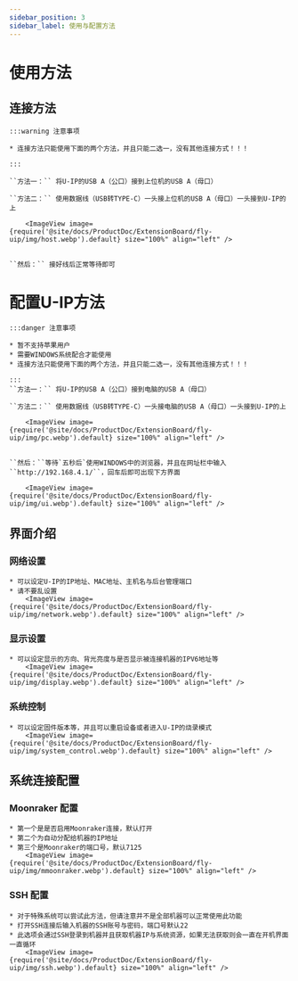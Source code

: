 ```yaml
---
sidebar_position: 3
sidebar_label: 使用与配置方法
---
```


# 使用方法

## 连接方法
    :::warning 注意事项

    * 连接方法只能使用下面的两个方法，并且只能二选一，没有其他连接方式！！！

    :::

    ``方法一：`` 将U-IP的USB A（公口）接到上位机的USB A（母口）
    
    ``方法二：`` 使用数据线（USB转TYPE-C）一头接上位机的USB A（母口）一头接到U-IP的上

        <ImageView image={require('@site/docs/ProductDoc/ExtensionBoard/fly-uip/img/host.webp').default} size="100%" align="left" />


    ``然后：`` 接好线后正常等待即可

# 配置U-IP方法

    :::danger 注意事项

    * 暂不支持苹果用户
    * 需要WINDOWS系统配合才能使用
    * 连接方法只能使用下面的两个方法，并且只能二选一，没有其他连接方式！！！

    :::
    ``方法一：`` 将U-IP的USB A（公口）接到电脑的USB A（母口）
    
    ``方法二：`` 使用数据线（USB转TYPE-C）一头接电脑的USB A（母口）一头接到U-IP的上
    
        <ImageView image={require('@site/docs/ProductDoc/ExtensionBoard/fly-uip/img/pc.webp').default} size="100%" align="left" />


    ``然后：``等待`五秒后`使用WINDOWS中的浏览器，并且在网址栏中输入``http://192.168.4.1/``，回车后即可出现下方界面

        <ImageView image={require('@site/docs/ProductDoc/ExtensionBoard/fly-uip/img/ui.webp').default} size="100%" align="left" />

## 界面介绍

### 网络设置
    * 可以设定U-IP的IP地址、MAC地址、主机名与后台管理端口
    * 请不要乱设置
        <ImageView image={require('@site/docs/ProductDoc/ExtensionBoard/fly-uip/img/network.webp').default} size="100%" align="left" />

### 显示设置
    * 可以设定显示的方向、背光亮度与是否显示被连接机器的IPV6地址等
        <ImageView image={require('@site/docs/ProductDoc/ExtensionBoard/fly-uip/img/display.webp').default} size="100%" align="left" />

### 系统控制
    * 可以设定固件版本等，并且可以重启设备或者进入U-IP的烧录模式
        <ImageView image={require('@site/docs/ProductDoc/ExtensionBoard/fly-uip/img/system_control.webp').default} size="100%" align="left" />

## 系统连接配置

### Moonraker 配置
    * 第一个是是否启用Moonraker连接，默认打开
    * 第二个为自动分配给机器的IP地址
    * 第三个是Moonraker的端口号，默认7125
        <ImageView image={require('@site/docs/ProductDoc/ExtensionBoard/fly-uip/img/mmoonraker.webp').default} size="100%" align="left" />

### SSH 配置
    * 对于特殊系统可以尝试此方法，但请注意并不是全部机器可以正常使用此功能
    * 打开SSH连接后输入机器的SSH账号与密码，端口号默认22
    * 此选项会通过SSH登录到机器并且获取机器IP与系统资源，如果无法获取则会一直在开机界面一直循环
        <ImageView image={require('@site/docs/ProductDoc/ExtensionBoard/fly-uip/img/ssh.webp').default} size="100%" align="left" />
